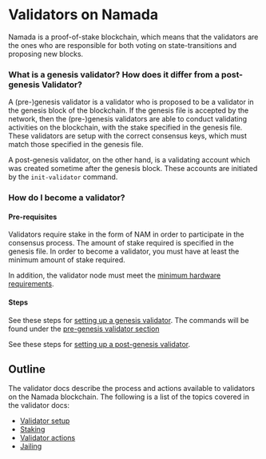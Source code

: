 # Validators on Namada

Namada is a proof-of-stake blockchain, which means that the validators are the ones who are responsible for both voting on state-transitions and proposing new blocks.

### What is a genesis validator? How does it differ from a post-genesis Validator?

A (pre-)genesis validator is a validator who is proposed to be a validator in the genesis block of the blockchain. If the genesis file is accepted by the network, then the (pre-)genesis validators are able to conduct validating activities on the blockchain, with the stake specified in the genesis file. These validators are setup with the correct consensus keys, which must match those specified in the genesis file.

A post-genesis validator, on the other hand, is a validating account which was created sometime after the genesis block. These accounts are initiated by the `init-validator` command.

### How do I become a validator?

#### Pre-requisites
Validators require stake in the form of NAM in order to participate in the consensus process. The amount of stake required is specified in the genesis file. In order to become a validator, you must have at least the minimum amount of stake required.

In addition, the validator node must meet the [minimum hardware requirements](./hardware.mdx).

#### Steps

See these steps for [setting up a genesis validator](./networks/genesis-flow/participants.mdx). The commands will be found under the [pre-genesis validator section](./networks/genesis-flow/participants.mdx#generate-a-pre-genesis-validator-account)

See these steps for [setting up a post-genesis validator](./validators/validator-setup.mdx).


## Outline
The validator docs describe the process and actions available to validators on the Namada blockchain. The following is a list of the topics covered in the validator docs:
- [Validator setup](./validators/validator-setup.mdx)
- [Staking](./validators/staking.mdx)
- [Validator actions](./validators/validator-actions.mdx)
- [Jailing](./validators/jailing.mdx)